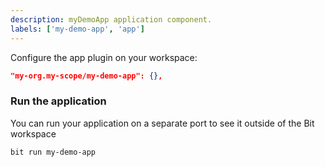 ```yaml
---
description: myDemoApp application component.
labels: ['my-demo-app', 'app']
---
```


Configure the app plugin on your workspace:

```json
"my-org.my-scope/my-demo-app": {},
```

### Run the application

You can run your application on a separate port to see it outside of the Bit workspace

```bash
bit run my-demo-app
```
